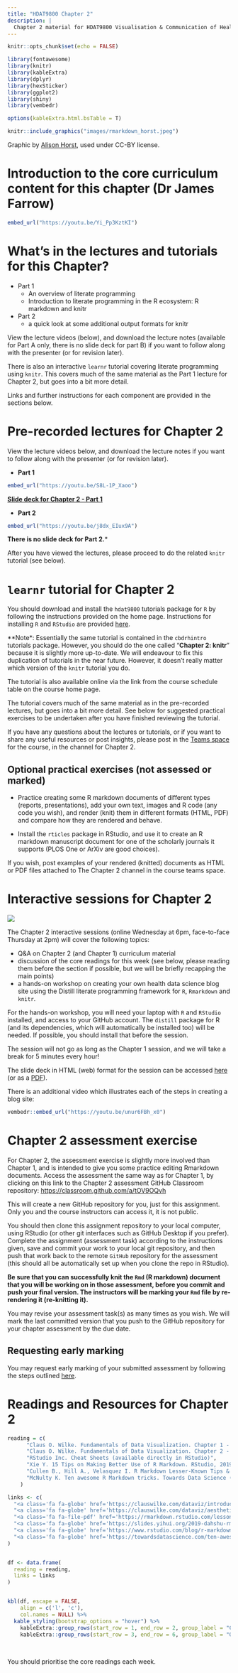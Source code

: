 ```yaml
---
title: "HDAT9800 Chapter 2"
description: |
  Chapter 2 material for HDAT9800 Visualisation & Communication of Health Data
---
```


```r
knitr::opts_chunk$set(echo = FALSE)

library(fontawesome)
library(knitr)
library(kableExtra)
library(dplyr)
library(hexSticker)
library(ggplot2)
library(shiny)
library(vembedr)

options(kableExtra.html.bsTable = T)

```

```r
knitr::include_graphics("images/rmarkdown_horst.jpeg")
```

Graphic by [Alison Horst](https://github.com/allisonhorst/stats-illustrations), used under CC-BY license.

# Introduction to the core curriculum content for this chapter (Dr James Farrow)

```r
embed_url("https://youtu.be/Yi_Pp3KztKI")
```

# What's in the lectures and tutorials for this Chapter?

* Part 1
  * An overview of literate programming
  * Introduction to literate programming in the R ecosystem: R markdown and knitr
* Part 2
  * a quick look at some additional output formats for knitr

View the lecture videos (below), and download the lecture notes (available for Part A only, there is no slide deck for part B) if you want to follow along with the presenter (or for revision later). 

There is also an interactive `learnr` tutorial covering literate programming using `knitr`. This covers much of the same material as the Part 1 lecture for Chapter 2, but goes into a bit more detail. 

Links and further instructions for each component are provided in the sections below.

# Pre-recorded lectures for Chapter 2

View the lecture videos below, and download the lecture notes if you want to follow along with the presenter (or for revision later). 

*  **Part 1**

```r
embed_url("https://youtu.be/S8L-1P_Xaoo")
```

[**Slide deck for Chapter 2 - Part 1**](assets/HDAT9800-2022-T2-Chapter-2-part-1.pdf)

* **Part 2**

```r
embed_url("https://youtu.be/j8dx_EIux9A")
```


**There is no slide deck for Part 2.***

After you have viewed the lectures, please proceed to do the related `knitr` tutorial (see below).


# `learnr` tutorial for Chapter 2

You should download and install the `hdat9800` tutorials package for `R` by following the instructions provided on the home page. Instructions for installing `R` and `RStudio` are provided [here](installing_r.html).

**Note*: Essentially the same tutorial is contained in the `cbdrhintro` tutorials package. However, you should do the one called "**Chapter 2: knitr**" because it is slightly more up-to-date. We will endeavour to fix this duplication of tutorials in the near future. However, it doesn't really matter which version of the `knitr` tutorial you do.

The tutorial is also available online via the link from the course schedule table on the course home page.

The tutorial covers much of the same material as in the pre-recorded lectures, but goes into a bit more detail. See below for suggested practical exercises to be undertaken after you have finished reviewing the tutorial.

If you have any questions about the lectures or tutorials, or if you want to share any useful resources or post insights, please post in the [Teams space](https://teams.microsoft.com/l/channel/19%3a7ce6b5565a284b51b0e85c20ad2bcc2a%40thread.tacv2/Chapter%25202?groupId=40f150b6-6fa9-478e-875f-cd02465b18a2&tenantId=3ff6cfa4-e715-48db-b8e1-0867b9f9fba3) for the course, in the channel for Chapter 2.

## Optional practical exercises (not assessed or marked)

* Practice creating some R markdown documents of different types (reports, presentations), add your own text, images and R code (any code you wish), and render (knit) them in different formats (HTML, PDF) and compare how they are rendered and behave.

* Install the `rticles` package in RStudio, and use it to create an R markdown manuscript document for one of the scholarly journals it supports (PLOS One or ArXiv are good choices).

If you wish, post examples of your rendered (knitted) documents as HTML or PDF files attached to The Chapter 2 channel in the course teams space.

# Interactive sessions for Chapter 2

![](images/rmarkdown_wizards.png)

The Chapter 2 interactive sessions (online Wednesday at 6pm, face-to-face Thursday at 2pm) will cover the following topics:

* Q&A on Chapter 2 (and Chapter 1) curriculum material
* discussion of the core readings for this week (see below, please reading them before the section if possible, but we will be briefly recapping the main points)
* a hands-on workshop on creating your own health data science blog site using the Distill literate programming framework for `R`, `Rmarkdown` and `knitr`.

For the hands-on workshop, you will need your laptop with `R` and `RStudio` installed, and access to your GitHub account. The `distill` package for R (and its dependencies, which will automatically be installed too) will be needed. If possible, you should install that before the session.

The session will not go as long as the Chapter 1 session, and we will take a break for 5 minutes every hour!

The slide deck in HTML (web) format for the session can be accessed <a class='fa fa-file-powerpoint' href='Chapter-2-distill/HDAT9800-Chapter-2-distill.html' target='_blank'> here</a> (or as a <a class='fa fa-file-pdf' href='assets/HDAT9800-Chapter-2-distill.pdf' target='_blank'> PDF</a>).

There is an additional video which illustrates each of the steps in creating a blog site:

```r
vembedr::embed_url("https://youtu.be/unur6FBh_x0")
```

# Chapter 2 assessment exercise

For Chapter 2, the assessment exercise is slightly more involved than Chapter 1, and is intended to give you some practice editing Rmarkdown documents. Access the assessment the same way as for Chapter 1, by clicking on this link to the Chapter 2 assessment GitHub Classroom repository:  [https://classroom.github.com/a/tOV9OQvh](https://classroom.github.com/a/tOV9OQvh)

This will create a new GitHub repository for you, just for this assignment. Only you and the course instructors can access it, it is not public.

You should then clone this assignment repository to your local computer, using RStudio (or other git interfaces such as GitHub Desktop if you prefer). Complete the assignment (assessment task) according to the instructions given, save and commit your work to your local git repository, and then push that work back to the remote `GitHub` repository for the assessment (this should all be automatically set up when you clone the repo in RStudio).

**Be sure that you can successfully knit the `Rmd` (R markdown) document that you will be working on in those assessment, before you commit and push your final version. The instructors will be marking your `Rmd` file by re-rendering it (re-knitting it).**

You may revise your assessment task(s) as many times as you wish. We will mark the last committed version that you push to the GitHub repository for your chapter assessment by the due date. 

## Requesting early marking

You may request early marking of your submitted assessment by following the steps outlined [here](requesting_early_marking.html).


# Readings and Resources for Chapter 2

```r

reading = c(
      "Claus O. Wilke. Fundamentals of Data Visualization. Chapter 1 - Introduction",
      "Claus O. Wilke. Fundamentals of Data Visualization. Chapter 2 - Mapping data onto aesthetics",
      "RStudio Inc. Cheat Sheets (available directly in RStudio)",
      "Xie Y. 15 Tips on Making Better Use of R Markdown. RStudio, 2019. (Yihui Xie is the creator of knitr for R and has a great sense of humour...)",
      "Cullen B., Hill A., Velasquez I. R Markdown Lesser-Known Tips & Tricks #2: Cleaning Up Your Code. RStudio blog post, 6 Jan 2022.",
      "McNulty K. Ten awesome R Markdown tricks. Towards Data Science (blog),  9 Dec 2022."
    )

links <- c(
  "<a class='fa fa-globe' href='https://clauswilke.com/dataviz/introduction.html' target='_blank'></a>",
  "<a class='fa fa-globe' href='https://clauswilke.com/dataviz/aesthetic-mapping.html' target='_blank'></a>",
  "<a class='fa fa-file-pdf' href='https://rmarkdown.rstudio.com/lesson-15.HTML' target='_blank'></a>",
  "<a class='fa fa-globe' href='https://slides.yihui.org/2019-dahshu-rmarkdown#1' target='_blank'></a><br><a class='fa fa-youtube' href='https://www.youtube.com/watch?v=L5yTrtRdeCI' target='_blank'></a>",
  "<a class='fa fa-globe' href='https://www.rstudio.com/blog/r-markdown-tips-tricks-2-cleaning-up-your-code/' target='_blank'></a>",
  "<a class='fa fa-globe' href='https://towardsdatascience.com/ten-awesome-r-markdown-tricks-56ef6d41098' target='_blank'></a>"
)


df <- data.frame(
  reading = reading,
  links = links
)


kbl(df, escape = FALSE,
    align = c('l', 'c'),
    col.names = NULL) %>%
  kable_styling(bootstrap_options = "hover") %>% 
    kableExtra::group_rows(start_row = 1, end_row = 2, group_label = "Core readings")  %>% 
    kableExtra::group_rows(start_row = 3, end_row = 6, group_label = "Other resources") 

```

<aside>

<br>

You should prioritise the core readings each week.  

</aside>






